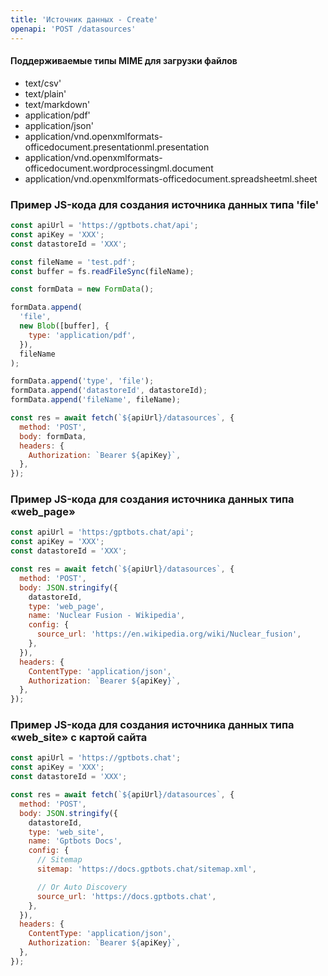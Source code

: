 ```yaml
---
title: 'Источник данных - Create'
openapi: 'POST /datasources'
---
```


#### Поддерживаемые типы MIME для загрузки файлов

- text/csv'
- text/plain'
- text/markdown'
- application/pdf'
- application/json'
- application/vnd.openxmlformats-officedocument.presentationml.presentation
- application/vnd.openxmlformats-officedocument.wordprocessingml.document
- application/vnd.openxmlformats-officedocument.spreadsheetml.sheet

### Пример JS-кода для создания источника данных типа 'file'

```js
const apiUrl = 'https://gptbots.chat/api';
const apiKey = 'XXX';
const datastoreId = 'XXX';

const fileName = 'test.pdf';
const buffer = fs.readFileSync(fileName);

const formData = new FormData();

formData.append(
  'file',
  new Blob([buffer], {
    type: 'application/pdf',
  }),
  fileName
);

formData.append('type', 'file');
formData.append('datastoreId', datastoreId);
formData.append('fileName', fileName);

const res = await fetch(`${apiUrl}/datasources`, {
  method: 'POST',
  body: formData,
  headers: {
    Authorization: `Bearer ${apiKey}`,
  },
});
```

### Пример JS-кода для создания источника данных типа «web_page»

```js
const apiUrl = 'https:/gptbots.chat/api';
const apiKey = 'XXX';
const datastoreId = 'XXX';

const res = await fetch(`${apiUrl}/datasources`, {
  method: 'POST',
  body: JSON.stringify({
    datastoreId,
    type: 'web_page',
    name: 'Nuclear Fusion - Wikipedia',
    config: {
      source_url: 'https://en.wikipedia.org/wiki/Nuclear_fusion',
    },
  }),
  headers: {
    ContentType: 'application/json',
    Authorization: `Bearer ${apiKey}`,
  },
});
```

### Пример JS-кода для создания источника данных типа «web_site» с картой сайта

```js
const apiUrl = 'https://gptbots.chat';
const apiKey = 'XXX';
const datastoreId = 'XXX';

const res = await fetch(`${apiUrl}/datasources`, {
  method: 'POST',
  body: JSON.stringify({
    datastoreId,
    type: 'web_site',
    name: 'Gptbots Docs',
    config: {
      // Sitemap
      sitemap: 'https://docs.gptbots.chat/sitemap.xml',

      // Or Auto Discovery
      source_url: 'https://docs.gptbots.chat',
    },
  }),
  headers: {
    ContentType: 'application/json',
    Authorization: `Bearer ${apiKey}`,
  },
});
```

